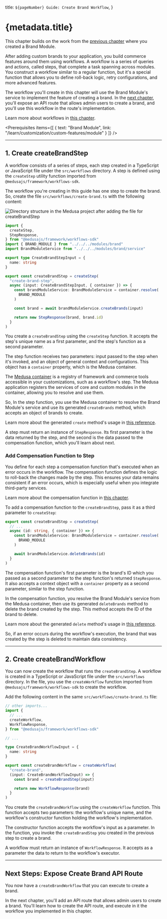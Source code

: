 
  title: `${pageNumber} Guide: Create Brand Workflow`,
}

# {metadata.title}

This chapter builds on the work from the [previous chapter](../module/page.mdx) where you created a Brand Module.

After adding custom brands to your application, you build commerce features around them using workflows. A workflow is a series of queries and actions, called steps, that complete a task spanning across modules. You construct a workflow similar to a regular function, but it's a special function that allows you to define roll-back logic, retry configurations, and more advanced features.

The workflow you'll create in this chapter will use the Brand Module's service to implement the feature of creating a brand. In the [next chapter](../api-route/page.mdx), you'll expose an API route that allows admin users to create a brand, and you'll use this workflow in the route's implementation.

<Note>

Learn more about workflows in [this chapter](../../../basics/workflows/page.mdx).

</Note>

<Prerequisites
  items={[
    {
      text: "Brand Module",
      link: "/learn/customization/custom-features/module"
    }
  ]}
/>

---

## 1. Create createBrandStep

A workflow consists of a series of steps, each step created in a TypeScript or JavaScript file under the `src/workflows` directory. A step is defined using the `createStep` utility function imported from `@medusajs/framework/workflows-sdk`.

The workflow you're creating in this guide has one step to create the brand. So, create the file `src/workflows/create-brand.ts` with the following content:

![Directory structure in the Medusa project after adding the file for createBrandStep](https://res.cloudinary.com/dza7lstvk/image/upload/v1732869184/Medusa%20Book/brand-workflow-dir-overview-1_fjvf5j.jpg)

```ts title="src/workflows/create-brand.ts"
import {
  createStep,
  StepResponse,
} from "@medusajs/framework/workflows-sdk"
import { BRAND_MODULE } from "../../../modules/brand"
import BrandModuleService from "../../../modules/brand/service"

export type CreateBrandStepInput = {
  name: string
}

export const createBrandStep = createStep(
  "create-brand-step",
  async (input: CreateBrandStepInput, { container }) => {
    const brandModuleService: BrandModuleService = container.resolve(
      BRAND_MODULE
    )

    const brand = await brandModuleService.createBrands(input)

    return new StepResponse(brand, brand.id)
  }
)
```

You create a `createBrandStep` using the `createStep` function. It accepts the step's unique name as a first parameter, and the step's function as a second parameter.

The step function receives two parameters: input passed to the step when it's invoked, and an object of general context and configurations. This object has a `container` property, which is the Medusa container.

The [Medusa container](../../../basics/medusa-container/page.mdx) is a registry of framework and commerce tools accessible in your customizations, such as a workflow's step. The Medusa application registers the services of core and custom modules in the container, allowing you to resolve and use them.

So, In the step function, you use the Medusa container to resolve the Brand Module's service and use its generated `createBrands` method, which accepts an object of brands to create.

<Note>

Learn more about the generated `create` method's usage in [this reference](!resources!/service-factory-reference/methods/create).

</Note>

A step must return an instance of `StepResponse`. Its first parameter is the data returned by the step, and the second is the data passed to the compensation function, which you'll learn about next.

### Add Compensation Function to Step

You define for each step a compensation function that's executed when an error occurs in the workflow. The compensation function defines the logic to roll-back the changes made by the step. This ensures your data remains consistent if an error occurs, which is especially useful when you integrate third-party services.

<Note>

Learn more about the compensation function in [this chapter](../../../advanced-development/workflows/compensation-function/page.mdx).

</Note>

To add a compensation function to the `createBrandStep`, pass it as a third parameter to `createStep`:

```ts title="src/workflows/create-brand.ts"
export const createBrandStep = createStep(
  // ...
  async (id: string, { container }) => {
    const brandModuleService: BrandModuleService = container.resolve(
      BRAND_MODULE
    )

    await brandModuleService.deleteBrands(id)
  }
)
```

The compensation function's first parameter is the brand's ID which you passed as a second parameter to the step function's returned `StepResponse`. It also accepts a context object with a `container` property as a second parameter, similar to the step function.

In the compensation function, you resolve the Brand Module's service from the Medusa container, then use its generated `deleteBrands` method to delete the brand created by the step. This method accepts the ID of the brand to delete.

<Note>

Learn more about the generated `delete` method's usage in [this reference](!resources!/service-factory-reference/methods/delete).

</Note>

So, if an error occurs during the workflow's execution, the brand that was created by the step is deleted to maintain data consistency.

---

## 2. Create createBrandWorkflow

You can now create the workflow that runs the `createBrandStep`. A workflow is created in a TypeScript or JavaScript file under the `src/workflows` directory. In the file, you use the `createWorkflow` function imported from `@medusajs/framework/workflows-sdk` to create the workflow.

Add the following content in the same `src/workflows/create-brand.ts` file:

```ts
// other imports...
import {
  // ...
  createWorkflow,
  WorkflowResponse,
} from "@medusajs/framework/workflows-sdk"

// ...

type CreateBrandWorkflowInput = {
  name: string
}

export const createBrandWorkflow = createWorkflow(
  "create-brand",
  (input: CreateBrandWorkflowInput) => {
    const brand = createBrandStep(input)

    return new WorkflowResponse(brand)
  }
)
```

You create the `createBrandWorkflow` using the `createWorkflow` function. This function accepts two parameters: the workflow's unique name, and the workflow's constructor function holding the workflow's implementation.

The constructor function accepts the workflow's input as a parameter. In the function, you invoke the `createBrandStep` you created in the previous step to create a brand.

A workflow must return an instance of `WorkflowResponse`. It accepts as a parameter the data to return to the workflow's executor.

---

## Next Steps: Expose Create Brand API Route

You now have a `createBrandWorkflow` that you can execute to create a brand.

In the next chapter, you'll add an API route that allows admin users to create a brand. You'll learn how to create the API route, and execute in it the workflow you implemented in this chapter.
